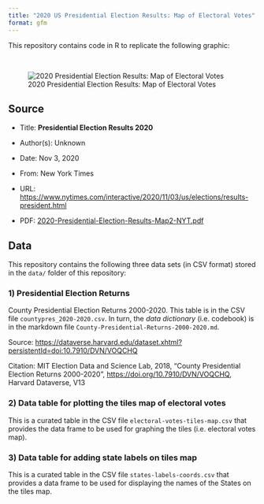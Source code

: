 ```yaml
---
title: "2020 US Presidential Election Results: Map of Electoral Votes"
format: gfm
---
```


This repository contains code in R to replicate the following graphic:

\

![2020 Presidential Election Results: Map of Electoral Votes](source/map-electoral-votes-2020.png)


## Source

- Title: __Presidential Election Results 2020__

- Author(s): Unknown

- Date: Nov 3, 2020

- From: New York Times

- URL: <https://www.nytimes.com/interactive/2020/11/03/us/elections/results-president.html>

- PDF: [2020-Presidential-Election-Results-Map2-NYT.pdf](source/2020-Presidential-Election-Results-Map2-NYT.pdf)



## Data

This repository contains the following three data sets (in CSV format)
stored in the `data/` folder of this repository:


### 1) Presidential Election Returns

County Presidential Election Returns 2000-2020. This table is in the CSV file 
`countypres_2020-2020.csv`. In turn, the _data dictionary_ (i.e. codebook) is
in the markdown file `County-Presidential-Returns-2000-2020.md`.

Source: <https://dataverse.harvard.edu/dataset.xhtml?persistentId=doi:10.7910/DVN/VOQCHQ>

Citation: MIT Election Data and Science Lab, 2018, "County Presidential Election Returns 2000-2020", <https://doi.org/10.7910/DVN/VOQCHQ>, Harvard Dataverse, V13


### 2) Data table for plotting the tiles map of electoral votes

This is a curated table in the CSV file `electoral-votes-tiles-map.csv` that 
provides the data frame to be used for graphing the tiles (i.e. electoral 
votes map).


### 3) Data table for adding state labels on tiles map

This is a curated table in the CSV file `states-labels-coords.csv` that 
provides a data frame to be used for displaying the names of the States on 
the tiles map.


